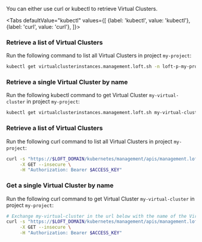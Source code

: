 

You can either use curl or kubectl to retrieve Virtual Clusters.

<Tabs
    defaultValue="kubectl"
    values={[
      {label: 'kubectl', value: 'kubectl'},
      {label: 'curl', value: 'curl'},
    ]}>
  <TabItem value="kubectl">


### Retrieve a list of Virtual Clusters
Run the following command to list all Virtual Clusters in project `my-project`:
```bash
kubectl get virtualclusterinstances.management.loft.sh -n loft-p-my-project -o yaml
```

### Retrieve a single Virtual Cluster by name
Run the following kubectl command to get Virtual Cluster `my-virtual-cluster` in project `my-project`:
```bash
kubectl get virtualclusterinstances.management.loft.sh my-virtual-cluster -n loft-p-my-project -o yaml
```


  </TabItem>
  <TabItem value="curl">


### Retrieve a list of Virtual Clusters
Run the following curl command to list all Virtual Clusters in project `my-project`:
```bash
curl -s "https://$LOFT_DOMAIN/kubernetes/management/apis/management.loft.sh/v1/namespaces/loft-p-my-project/virtualclusterinstances" \
     -X GET --insecure \
     -H "Authorization: Bearer $ACCESS_KEY"
```

### Get a single Virtual Cluster by name
Run the following curl command to get Virtual Cluster `my-virtual-cluster` in project `my-project`:
```bash
# Exchange my-virtual-cluster in the url below with the name of the Virtual Cluster
curl -s "https://$LOFT_DOMAIN/kubernetes/management/apis/management.loft.sh/v1/namespaces/loft-p-my-project/virtualclusterinstances/my-virtual-cluster" \
     -X GET --insecure \
     -H "Authorization: Bearer $ACCESS_KEY"
```


  </TabItem>
</Tabs>
